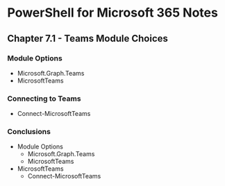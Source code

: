 # PowerShell for Microsoft 365 Notes
## Chapter 7.1 - Teams Module Choices

### Module Options
* Microsoft.Graph.Teams
* MicrosoftTeams

### Connecting to Teams
* Connect-MicrosoftTeams

### Conclusions
* Module Options
	* Microsoft.Graph.Teams
	* MicrosoftTeams
* MicrosoftTeams
	* Connect-MicrosoftTeams